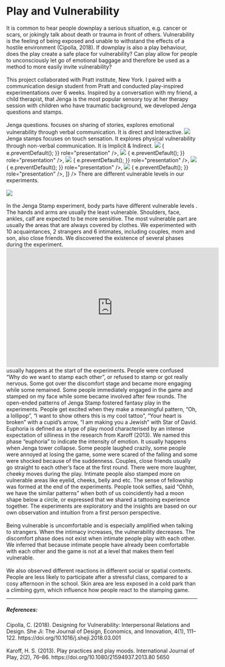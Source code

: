 
# Play and Vulnerability

<Gap margin={200} />
<Title>
  <h3>Introduction</h3>
</Title>
<Text>
  It is common to hear people downplay a serious situation, e.g. cancer or
  scars, or jokingly talk about death or trauma in front of others.
  Vulnerability is the feeling of being exposed and unable to withstand the
  effects of a hostile environment (Cipolla, 2018). If downplay is also a play
  behaviour, does the play create a safe place for vulnerability? Can play allow
  for people to unconsciously let go of emotional baggage and therefore be used
  as a method to more easily invite vulnerability?
  <br /> <br />
  This project collaborated with Pratt institute, New York. I paired with a
  communication design student from Pratt and conducted play-inspired
  experimentations over 6 weeks.
</Text>

<Title>
  <h3>Jenga</h3>
</Title>
<Text>
  Inspired by a conversation with my friend, a child therapist, that Jenga is
  the most popular sensory toy at her therapy session with children who have
  traumatic background, we developed Jenga questions and stamps.
  <br /> <br />
  Jenga questions. focuses on sharing of stories, explores emotional
  vulnerability through verbal communication. It is direct and Interactive.
  <img src="../../../jenga/jenga-questions.jpg" />
  <Gap margin={200} />
  Jenga stamps focuses on touch sensation. It explores physical vulnerability through
  non-verbal communication. It is Implicit & Indirect.
</Text>
<Gap margin={100} />
<img src="../../../jenga/jenga.png" />
<Gap margin={100} />
<AliceCarousel
  animationDuration="2000"
  infinite
  controlsStrategy="alternate"
  autoPlay
  mouseTracking
  disableButtonsControls
  items={[
    <img
      src="../../../jenga/jenga1.JPG"
      onDragStart={(e) => {
        e.preventDefault();
      }}
      role="presentation"
    />,
    <img
      src="../../../jenga/jenga2.JPG"
      onDragStart={(e) => {
        e.preventDefault();
      }}
      role="presentation"
    />,
    <img
      src="../../../jenga/jenga3.JPG"
      onDragStart={(e) => {
        e.preventDefault();
      }}
      role="presentation"
    />,
    <img
      src="../../../jenga/jenga4.JPG"
      onDragStart={(e) => {
        e.preventDefault();
      }}
      role="presentation"
    />,
    <img
      src="../../../jenga/jenga5.JPG"
      onDragStart={(e) => {
        e.preventDefault();
      }}
      role="presentation"
    />,
  ]}
/>

<Title>
  <h3>Vulnerability</h3>
</Title>
<Text>
  There are different vulnerable levels in our experiments.
  <br /> <br />
  <img src="../../../jenga/vulnerable-levels.png" />
  <br /> <br />
  In the Jenga Stamp experiment, body parts have different vulnerable levels .
  The hands and arms are usually the least vulnerable. Shoulders, face, ankles,
  calf are expected to be more sensitive. The most vulnerable part are usually
  the areas that are always covered by clothes.
</Text>

<Title>
  <h3>Experiments</h3>
</Title>
<Text>
  We experimented with 10 acquaintances, 2 strangers and 6 intimates, including
  couples, mom and son, also close friends. We discovered the existence of
  several phases during the experiment.
</Text>

<iframe
  width="560"
  height="315"
  src="https://www.youtube.com/embed/n2KP8_oxVfw"
  title="YouTube video player"
  frameborder="0"
  allow="accelerometer; autoplay; clipboard-write; encrypted-media; gyroscope; picture-in-picture; web-share"
  allowfullscreen
></iframe>

<Text title="Discomfort">
  usually happens at the start of the experiments. People were confused “Why do
  we want to stamp each other”, or refused to stamp or got really nervous. Some
  got over the discomfort stage and became more engaging while some remained.
</Text>

<Text title="Engaging">
  Some people immediately engaged in the game and stamped on my face while some
  became involved after few rounds.
</Text>

<Text title="Fantasy Play">
  The open-ended patterns of Jenga Stamp fostered fantasy play in the
  experiments. People get excited when they make a meaningful pattern, “Oh, a
  lollipop”, “I want to show others this is my cool tattoo”, “Your heart is
  broken” with a cupid’s arrow, “I am making you a Jewish” with Star of David.
</Text>

<Text title="Euphoria">
  Euphoria is defined as a type of play mood characterised by an intense
  expectation of silliness in the research from Karoff (2013). We named this
  phase “euphoria” to indicate the intensity of emotion. It usually happens when
  Jenga tower collapse. Some people laughed crazily, some people were annoyed at
  losing the game, some were scared of the falling and some were shocked because
  of the suddenness.
</Text>

<Text title="Intimacy">
  Couples, close friends usually go straight to each other’s face at the first
  round. There were more laughter, cheeky moves during the play. Intimate people
  also stamped more on vulnerable areas like eyelid, cheeks, belly and etc.
</Text>

<Text title="Fellowship">
  The sense of fellowship was formed at the end of the experiments. People took
  selfies, said “Ohhh, we have the similar patterns” when both of us
  coincidently had a moon shape below a circle, or expressed that we shared a
  tattooing experience together.
</Text>

<Title>
  <h3>Insights</h3>
</Title>

<Text>
  The experiments are exploratory and the insights are based on our own
  observation and intuition from a first person perspective.
  <br /> <br />
  Being vulnerable is uncomfortable and is especially amplified when talking to
  strangers. When the intimacy increases, the vulnerability decreases. The
  discomfort phase does not exist when intimate people play with each other. We
  inferred that because intimate people have already been comfortable with each
  other and the game is not at a level that makes them feel vulnerable.
  <br /> <br />
  We also observed different reactions in different social or spatial contexts.
  People are less likely to participate after a stressful class, compared to a
  cosy afternoon in the school. Skin area are less exposed in a cold park than a
  climbing gym, which influence how people react to the stamping game.
</Text>
<hr />

##### References:

<div>
  Cipolla, C. (2018). Designing for Vulnerability: Interpersonal Relations and
  Design. She Ji: The Journal of Design, Economics, and Innovation, 4(1),
  111–122. https://doi.org/10.1016/j.sheji.2018.03.001
</div>
<br />
<div>
  Karoff, H. S. (2013). Play practices and play moods. International Journal of
  Play, 2(2), 76–86. https://doi.org/10.1080/21594937.2013.80 5650
</div>
<Gap margin={100} />
